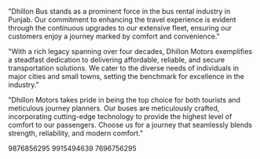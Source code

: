 "Dhillon Bus stands as a prominent force in the bus rental industry in Punjab. Our commitment to enhancing the travel experience is evident through the continuous upgrades to our extensive fleet, ensuring our customers enjoy a journey marked by comfort and convenience."

"With a rich legacy spanning over four decades, Dhillon Motors exemplifies a steadfast dedication to delivering affordable, reliable, and secure transportation solutions. We cater to the diverse needs of individuals in major cities and small towns, setting the benchmark for excellence in the industry."

"Dhillon Motors takes pride in being the top choice for both tourists and meticulous journey planners. Our buses are meticulously crafted, incorporating cutting-edge technology to provide the highest level of comfort to our passengers. Choose us for a journey that seamlessly blends strength, reliability, and modern comfort."


9876856295
9915494639
7696756295
